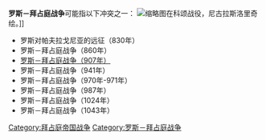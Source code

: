 '''罗斯－拜占庭战争'''可能指以下冲突之一：
[[File:Vladimir_campaign_on_Korsun_by_Roerich.jpg|缩略图]]在科颂战役，尼古拉斯洛里奇绘。]]
* 罗斯对帕夫拉戈尼亚的远征（830年）
* 罗斯－拜占庭战争（860年）
* [[罗斯–拜占庭战争_(907年)|罗斯－拜占庭战争（907年）]]
* 罗斯－拜占庭战争（941年）
* 罗斯－拜占庭战争（970年-971年）
* 罗斯－拜占庭战争（987年）
* 罗斯－拜占庭战争（1024年）
* 罗斯－拜占庭战争（1043年）

{{disambiguation}}

[[Category:拜占庭帝国战争|Category:拜占庭帝国战争]]
[[Category:罗斯－拜占庭战争|Category:罗斯－拜占庭战争]]